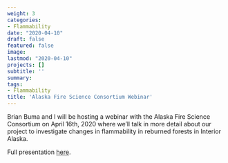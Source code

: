 ```yaml
---
weight: 3
categories:
- Flammability
date: "2020-04-10"
draft: false
featured: false
image:
lastmod: "2020-04-10"
projects: []
subtitle: ''
summary: 
tags:
- Flammability
title: 'Alaska Fire Science Consortium Webinar'
---
```


Brian Buma and I will be hosting a webinar with the Alaska Fire Science Consortium on April 16th, 2020 where we'll talk in more detail about our project to investigate changes in flammability in reburned forests in Interior Alaska. 

Full presentation [here](https://vimeo.com/409072072). 
